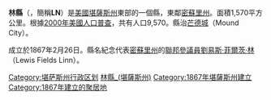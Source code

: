 {{Otheruses|林縣 (消歧義)|subject=美國堪薩斯州的一個縣|other=同名的縣}}
{{noteTA
|G1=USState
}}
{{Infobox U.S. County|
county=林縣|
state=堪薩斯州|
en county=Linn County|
en state=Kansas|
founded=1867年2月26日|
seat wl=Mound City|
area km=1,570|area mi=606|
area land km=1,551|area land mi=599|
area water km=20|area water mi=8|
area percentage=1.26%|
census estimate yr=2006|
pop=9,962|
density km=6.4|density mi=16.6|
time zone=Central|
UTC offset=-6|
DST offset=-5|
web=www.linncountyks.com}}
'''林縣'''（{{lang-en|Linn County}}，簡稱'''LN'''）是[[美國|美國]][[堪薩斯州|堪薩斯州]]東部的一個縣，東鄰[[密蘇里州|密蘇里州]]。面積1,570平方公里。根據[[2000年美國人口普查|2000年美國人口普查]]，共有人口9,570。縣治[[芒德城_(堪薩斯州)|芒德城]]（Mound City）。

成立於1867年2月26日。縣名紀念代表[[密蘇里州|密蘇里州]]的[[美國參議院|聯邦參議員]][[劉易斯·菲爾茨·林|劉易斯·菲爾茨·林]]（Lewis Fields Linn）。

{{林縣 (堪薩斯州)}}

{{DEFAULTSORT:Linn}}
[[Category:堪萨斯州行政区划|Category:堪萨斯州行政区划]]
[[Category:林縣_(堪薩斯州)|]]
[[Category:1867年堪薩斯州建立|Category:1867年堪薩斯州建立]]
[[Category:1867年建立的聚居地|Category:1867年建立的聚居地]]

{{Kansas-stub}}